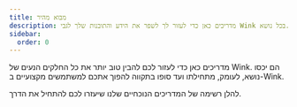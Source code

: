 ```yaml
---
title: מבוא מהיר
description: מדריכים כאן כדי לעזור לך לשפר את הידע והתובנות שלך לגבי Wink בכל נושא.
sidebar:
  order: 0
---
```


מדריכים כאן כדי לעזור לכם להבין טוב יותר את כל החלקים הנעים של Wink. הם יכסו נושא, לעומק, מתחילתו ועד סופו בתקווה להפוך אתכם למשתמשים מקצועיים ב-Wink.

להלן רשימה של המדריכים הנוכחיים שלנו שיעזרו לכם להתחיל את הדרך.

<LinkCard title="גלו מבצעים מעולים" description="The guide gives you some tips on how to search for things to sell on Wink." href="/guides/discover-great-deals/" />


<LinkCard title="כפתור &#x22;הזמן עכשיו&#x22;" description="This guide steps hotels through how to do the simplest integration with Wink with a 'Book Now' button." href="/guides/the-book-now-button/" />


<LinkCard title="תובנות למטומטמים" description="This guides shows you how to use analytics effectively from the perspective of a supplier and an affiliate." href="/guides/insight-for-dummies/" />


<LinkCard title="אינטגרציה עם TripPay" description="The guide gives you step-by-step instructions on how to do a full integration with TripPay as a travel company wishing to outsource the payment process." href="/guides/integrating-with-trip-pay/" />

